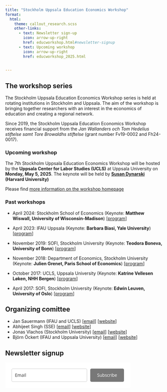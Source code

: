 ```yaml
---
title: "Stockholm Uppsala Education Economics Workshop"
format: 
  html: 
    theme: callout_research.scss
    other-links:
      - text: Newsletter sign-up
        icon: arrow-up-right
        href: educworkshop.html#newsletter-signup
      - text: Upcoming workshop
        icon: arrow-up-right
        href: educworkshop_2025.html

        
---
```


## The workshop series
The Stockholm Uppsala Education Economics Workshop series is held at rotating institutions in Stockholm and Uppsala. The  aim of the workshop is bringing together researchers with an interest in the economics of education and creating a regional network. 

Since 2019, the Stockholm Uppsala Education Economics Workshop receives financial support from the *Jan Wallanders och Tom Hedelius stiftelse samt Tore Browaldhs stiftelse* (grant number Fv19-0002 and Fh24-0017).

### Upcoming workshop
The 7th Stockholm Uppsala Education Economics Workshop will be hosted by the **Uppsala Center for Labor Studies (UCLS)** at Uppsala University on **Monday, May 5, 2025**. The keynote will be held by **[Susan Dynarski](http://susandynarski.com/) (Harvard University)**

Please find [more information on the workshop homepage](educworkshop_2025.qmd)

### Past workshops
* April 2024: Stockholm School of Economics (Keynote: **Matthew Wiswall, University of Wisconsin-Madison**) [[program](educworkshop_2024.html)]

* April 2023: IFAU Uppsala (Keynote: **Barbara Biasi, Yale University**) [[program](../educworkshop/Program-apr-23.pdf)]

* November 2019: SOFI, Stockholm University (Keynote: **Teodora Boneva, University of Bonn**) [[program](../educworkshop/Program-nov-2019.pdf)]

* November 2018: Department of Economics, Stockholm University (Keynote: **Julien Grenet, Paris School of Economics**) [[program](../educworkshop/Program-nov-2018.pdf)]

* October 2017: UCLS, Uppsala University (Keynote: **Katrine Vellesen Løken, NHH Bergen**) [[program](../educworkshop/Prog2ndworkshopeduc.pdf)]

* April 2017: SOFI, Stockholm University (Keynote: **Edwin Leuven, University of Oslo**) [[program](../educworkshop/program_educworkshop.pdf)]

## Organizing comittee
- Jan Sauermann (IFAU and UCLS) [[email](mailto:jan.sauermann@ifau.uu.se)] [[website](index.qmd)]
- Abhijeet Singh (SSE) [[email](mailto:abhijeet.singh@hhs.se)] [[website](https://sites.google.com/site/abhijeetsingh1/)]
- Jonas Vlachos (Stockholm University) [[email](mailto:jonas.vlachos@su.se)] [[website](https://sites.google.com/view/jonasvlachos/)]
- Björn Öckert (IFAU and Uppsala University) [[email](mailto:bjorn.ockert@ifau.uu.se)] [[website](https://www.ifau.se/Om-IFAU/Medarbetare/Forskare-Utredare/Bjorn-Ockert/)]

## Newsletter signup 
```{=html}
<style type="text/css">@import url("https://assets.mlcdn.com/fonts.css?version=1724762");</style>
    <style type="text/css">
    /* LOADER */
    .ml-form-embedSubmitLoad {
      display: inline-block;
      width: 20px;
      height: 20px;
    }

    .g-recaptcha {
    transform: scale(1);
    -webkit-transform: scale(1);
    transform-origin: 0 0;
    -webkit-transform-origin: 0 0;
    height: ;
    }

    .sr-only {
      position: absolute;
      width: 1px;
      height: 1px;
      padding: 0;
      margin: -1px;
      overflow: hidden;
      clip: rect(0,0,0,0);
      border: 0;
    }

    .ml-form-embedSubmitLoad:after {
      content: " ";
      display: block;
      width: 11px;
      height: 11px;
      margin: 1px;
      border-radius: 50%;
      border: 4px solid #fff;
    border-color: #ffffff #ffffff #ffffff transparent;
    animation: ml-form-embedSubmitLoad 1.2s linear infinite;
    }
    @keyframes ml-form-embedSubmitLoad {
      0% {
      transform: rotate(0deg);
      }
      100% {
      transform: rotate(360deg);
      }
    }
      #mlb2-12101456.ml-form-embedContainer {
        box-sizing: border-box;
        display: table;
        margin: 0 auto;
        position: static;
        width: 100% !important;
      }
      #mlb2-12101456.ml-form-embedContainer h4,
      #mlb2-12101456.ml-form-embedContainer p,
      #mlb2-12101456.ml-form-embedContainer span,
      #mlb2-12101456.ml-form-embedContainer button {
        text-transform: none !important;
        letter-spacing: normal !important;
      }
      #mlb2-12101456.ml-form-embedContainer .ml-form-embedWrapper {
        background-color: #ffffff;
        
        border-width: 0px;
        border-color: transparent;
        border-radius: 4px;
        border-style: solid;
        box-sizing: border-box;
        display: inline-block !important;
        margin: 0;
        padding: 0;
        position: relative;
              }
      #mlb2-12101456.ml-form-embedContainer .ml-form-embedWrapper.embedPopup,
      #mlb2-12101456.ml-form-embedContainer .ml-form-embedWrapper.embedDefault { width: 400px; }
      #mlb2-12101456.ml-form-embedContainer .ml-form-embedWrapper.embedForm { max-width: 400px; width: 100%; }
      #mlb2-12101456.ml-form-embedContainer .ml-form-align-left { text-align: left; }
      #mlb2-12101456.ml-form-embedContainer .ml-form-align-center { text-align: center; }
      #mlb2-12101456.ml-form-embedContainer .ml-form-align-default { display: table-cell !important; vertical-align: middle !important; text-align: center !important; }
      #mlb2-12101456.ml-form-embedContainer .ml-form-align-right { text-align: right; }
      #mlb2-12101456.ml-form-embedContainer .ml-form-embedWrapper .ml-form-embedHeader img {
        border-top-left-radius: 4px;
        border-top-right-radius: 4px;
        height: auto;
        margin: 0 auto !important;
        max-width: 100%;
        width: undefinedpx;
      }
      #mlb2-12101456.ml-form-embedContainer .ml-form-embedWrapper .ml-form-embedBody,
      #mlb2-12101456.ml-form-embedContainer .ml-form-embedWrapper .ml-form-successBody {
        padding: 20px 20px 0 20px;
      }
      #mlb2-12101456.ml-form-embedContainer .ml-form-embedWrapper .ml-form-embedBody.ml-form-embedBodyHorizontal {
        padding-bottom: 0;
      }
      #mlb2-12101456.ml-form-embedContainer .ml-form-embedWrapper .ml-form-embedBody .ml-form-embedContent,
      #mlb2-12101456.ml-form-embedContainer .ml-form-embedWrapper .ml-form-successBody .ml-form-successContent {
        text-align: left;
        margin: 0 0 20px 0;
      }
      #mlb2-12101456.ml-form-embedContainer .ml-form-embedWrapper .ml-form-embedBody .ml-form-embedContent h4,
      #mlb2-12101456.ml-form-embedContainer .ml-form-embedWrapper .ml-form-successBody .ml-form-successContent h4 {
        color: #000000;
        font-family: 'Open Sans', Arial, Helvetica, sans-serif;
        font-size: 30px;
        font-weight: 400;
        margin: 0 0 10px 0;
        text-align: left;
        word-break: break-word;
      }
      #mlb2-12101456.ml-form-embedContainer .ml-form-embedWrapper .ml-form-embedBody .ml-form-embedContent p,
      #mlb2-12101456.ml-form-embedContainer .ml-form-embedWrapper .ml-form-successBody .ml-form-successContent p {
        color: #000000;
        font-family: 'Open Sans', Arial, Helvetica, sans-serif;
        font-size: 14px;
        font-weight: 400;
        line-height: 20px;
        margin: 0 0 10px 0;
        text-align: left;
      }
      #mlb2-12101456.ml-form-embedContainer .ml-form-embedWrapper .ml-form-embedBody .ml-form-embedContent ul,
      #mlb2-12101456.ml-form-embedContainer .ml-form-embedWrapper .ml-form-embedBody .ml-form-embedContent ol,
      #mlb2-12101456.ml-form-embedContainer .ml-form-embedWrapper .ml-form-successBody .ml-form-successContent ul,
      #mlb2-12101456.ml-form-embedContainer .ml-form-embedWrapper .ml-form-successBody .ml-form-successContent ol {
        color: #000000;
        font-family: 'Open Sans', Arial, Helvetica, sans-serif;
        font-size: 14px;
      }
      #mlb2-12101456.ml-form-embedContainer .ml-form-embedWrapper .ml-form-embedBody .ml-form-embedContent ol ol,
      #mlb2-12101456.ml-form-embedContainer .ml-form-embedWrapper .ml-form-successBody .ml-form-successContent ol ol {
        list-style-type: lower-alpha;
      }
      #mlb2-12101456.ml-form-embedContainer .ml-form-embedWrapper .ml-form-embedBody .ml-form-embedContent ol ol ol,
      #mlb2-12101456.ml-form-embedContainer .ml-form-embedWrapper .ml-form-successBody .ml-form-successContent ol ol ol {
        list-style-type: lower-roman;
      }
      #mlb2-12101456.ml-form-embedContainer .ml-form-embedWrapper .ml-form-embedBody .ml-form-embedContent p a,
      #mlb2-12101456.ml-form-embedContainer .ml-form-embedWrapper .ml-form-successBody .ml-form-successContent p a {
        color: #000000;
        text-decoration: underline;
      }

      #mlb2-12101456.ml-form-embedContainer .ml-form-embedWrapper .ml-block-form .ml-field-group {
        text-align: left!important;
      }

      #mlb2-12101456.ml-form-embedContainer .ml-form-embedWrapper .ml-block-form .ml-field-group label {
        margin-bottom: 5px;
        color: #333333;
        font-size: 14px;
        font-family: 'Open Sans', Arial, Helvetica, sans-serif;
        font-weight: bold; font-style: normal; text-decoration: none;;
        display: inline-block;
        line-height: 20px;
      }
      #mlb2-12101456.ml-form-embedContainer .ml-form-embedWrapper .ml-form-embedBody .ml-form-embedContent p:last-child,
      #mlb2-12101456.ml-form-embedContainer .ml-form-embedWrapper .ml-form-successBody .ml-form-successContent p:last-child {
        margin: 0;
      }
      #mlb2-12101456.ml-form-embedContainer .ml-form-embedWrapper .ml-form-embedBody form {
        margin: 0;
        width: 100%;
      }
      #mlb2-12101456.ml-form-embedContainer .ml-form-embedWrapper .ml-form-embedBody .ml-form-formContent,
      #mlb2-12101456.ml-form-embedContainer .ml-form-embedWrapper .ml-form-embedBody .ml-form-checkboxRow {
        margin: 0 0 20px 0;
        width: 100%;
      }
      #mlb2-12101456.ml-form-embedContainer .ml-form-embedWrapper .ml-form-embedBody .ml-form-checkboxRow {
        float: left;
      }
      #mlb2-12101456.ml-form-embedContainer .ml-form-embedWrapper .ml-form-embedBody .ml-form-formContent.horozintalForm {
        margin: 0;
        padding: 0 0 20px 0;
        width: 100%;
        height: auto;
        float: left;
      }
      #mlb2-12101456.ml-form-embedContainer .ml-form-embedWrapper .ml-form-embedBody .ml-form-fieldRow {
        margin: 0 0 10px 0;
        width: 100%;
      }
      #mlb2-12101456.ml-form-embedContainer .ml-form-embedWrapper .ml-form-embedBody .ml-form-fieldRow.ml-last-item {
        margin: 0;
      }
      #mlb2-12101456.ml-form-embedContainer .ml-form-embedWrapper .ml-form-embedBody .ml-form-fieldRow.ml-formfieldHorizintal {
        margin: 0;
      }
      #mlb2-12101456.ml-form-embedContainer .ml-form-embedWrapper .ml-form-embedBody .ml-form-fieldRow input {
        background-color: #ffffff !important;
        color: #333333 !important;
        border-color: #cccccc;
        border-radius: 4px !important;
        border-style: solid !important;
        border-width: 1px !important;
        font-family: 'Open Sans', Arial, Helvetica, sans-serif;
        font-size: 14px !important;
        height: auto;
        line-height: 21px !important;
        margin-bottom: 0;
        margin-top: 0;
        margin-left: 0;
        margin-right: 0;
        padding: 10px 10px !important;
        width: 100% !important;
        box-sizing: border-box !important;
        max-width: 100% !important;
      }
      #mlb2-12101456.ml-form-embedContainer .ml-form-embedWrapper .ml-form-embedBody .ml-form-fieldRow input::-webkit-input-placeholder,
      #mlb2-12101456.ml-form-embedContainer .ml-form-embedWrapper .ml-form-embedBody .ml-form-horizontalRow input::-webkit-input-placeholder { color: #333333; }

      #mlb2-12101456.ml-form-embedContainer .ml-form-embedWrapper .ml-form-embedBody .ml-form-fieldRow input::-moz-placeholder,
      #mlb2-12101456.ml-form-embedContainer .ml-form-embedWrapper .ml-form-embedBody .ml-form-horizontalRow input::-moz-placeholder { color: #333333; }

      #mlb2-12101456.ml-form-embedContainer .ml-form-embedWrapper .ml-form-embedBody .ml-form-fieldRow input:-ms-input-placeholder,
      #mlb2-12101456.ml-form-embedContainer .ml-form-embedWrapper .ml-form-embedBody .ml-form-horizontalRow input:-ms-input-placeholder { color: #333333; }

      #mlb2-12101456.ml-form-embedContainer .ml-form-embedWrapper .ml-form-embedBody .ml-form-fieldRow input:-moz-placeholder,
      #mlb2-12101456.ml-form-embedContainer .ml-form-embedWrapper .ml-form-embedBody .ml-form-horizontalRow input:-moz-placeholder { color: #333333; }

      #mlb2-12101456.ml-form-embedContainer .ml-form-embedWrapper .ml-form-embedBody .ml-form-fieldRow textarea, #mlb2-12101456.ml-form-embedContainer .ml-form-embedWrapper .ml-form-embedBody .ml-form-horizontalRow textarea {
        background-color: #ffffff !important;
        color: #333333 !important;
        border-color: #cccccc;
        border-radius: 4px !important;
        border-style: solid !important;
        border-width: 1px !important;
        font-family: 'Open Sans', Arial, Helvetica, sans-serif;
        font-size: 14px !important;
        height: auto;
        line-height: 21px !important;
        margin-bottom: 0;
        margin-top: 0;
        padding: 10px 10px !important;
        width: 100% !important;
        box-sizing: border-box !important;
        max-width: 100% !important;
      }

      #mlb2-12101456.ml-form-embedContainer .ml-form-embedWrapper .ml-form-embedBody .ml-form-fieldRow .custom-radio .custom-control-label::before, #mlb2-12101456.ml-form-embedContainer .ml-form-embedWrapper .ml-form-embedBody .ml-form-horizontalRow .custom-radio .custom-control-label::before, #mlb2-12101456.ml-form-embedContainer .ml-form-embedWrapper .ml-form-embedBody .ml-form-fieldRow .custom-checkbox .custom-control-label::before, #mlb2-12101456.ml-form-embedContainer .ml-form-embedWrapper .ml-form-embedBody .ml-form-horizontalRow .custom-checkbox .custom-control-label::before, #mlb2-12101456.ml-form-embedContainer .ml-form-embedWrapper .ml-form-embedBody .ml-form-embedPermissions .ml-form-embedPermissionsOptionsCheckbox .label-description::before, #mlb2-12101456.ml-form-embedContainer .ml-form-embedWrapper .ml-form-embedBody .ml-form-interestGroupsRow .ml-form-interestGroupsRowCheckbox .label-description::before, #mlb2-12101456.ml-form-embedContainer .ml-form-embedWrapper .ml-form-embedBody .ml-form-checkboxRow .label-description::before {
          border-color: #cccccc!important;
          background-color: #ffffff!important;
      }

      #mlb2-12101456.ml-form-embedContainer .ml-form-embedWrapper .ml-form-embedBody .ml-form-fieldRow input.custom-control-input[type="checkbox"]{
        box-sizing: border-box;
        padding: 0;
        position: absolute;
        z-index: -1;
        opacity: 0;
        margin-top: 5px;
        margin-left: -1.5rem;
        overflow: visible;
      }

      #mlb2-12101456.ml-form-embedContainer .ml-form-embedWrapper .ml-form-embedBody .ml-form-fieldRow .custom-checkbox .custom-control-label::before, #mlb2-12101456.ml-form-embedContainer .ml-form-embedWrapper .ml-form-embedBody .ml-form-horizontalRow .custom-checkbox .custom-control-label::before, #mlb2-12101456.ml-form-embedContainer .ml-form-embedWrapper .ml-form-embedBody .ml-form-embedPermissions .ml-form-embedPermissionsOptionsCheckbox .label-description::before, #mlb2-12101456.ml-form-embedContainer .ml-form-embedWrapper .ml-form-embedBody .ml-form-interestGroupsRow .ml-form-interestGroupsRowCheckbox .label-description::before, #mlb2-12101456.ml-form-embedContainer .ml-form-embedWrapper .ml-form-embedBody .ml-form-checkboxRow .label-description::before {
        border-radius: 4px!important;
      }


      #mlb2-12101456.ml-form-embedContainer .ml-form-embedWrapper .ml-form-embedBody .ml-form-checkboxRow input[type=checkbox]:checked~.label-description::after, #mlb2-12101456.ml-form-embedContainer .ml-form-embedWrapper .ml-form-embedBody .ml-form-embedPermissions .ml-form-embedPermissionsOptionsCheckbox input[type=checkbox]:checked~.label-description::after, #mlb2-12101456.ml-form-embedContainer .ml-form-embedWrapper .ml-form-embedBody .ml-form-fieldRow .custom-checkbox .custom-control-input:checked~.custom-control-label::after, #mlb2-12101456.ml-form-embedContainer .ml-form-embedWrapper .ml-form-embedBody .ml-form-horizontalRow .custom-checkbox .custom-control-input:checked~.custom-control-label::after, #mlb2-12101456.ml-form-embedContainer .ml-form-embedWrapper .ml-form-embedBody .ml-form-interestGroupsRow .ml-form-interestGroupsRowCheckbox input[type=checkbox]:checked~.label-description::after {
        background-image: url("data:image/svg+xml,%3csvg xmlns='http://www.w3.org/2000/svg' viewBox='0 0 8 8'%3e%3cpath fill='%23fff' d='M6.564.75l-3.59 3.612-1.538-1.55L0 4.26 2.974 7.25 8 2.193z'/%3e%3c/svg%3e");
      }

      #mlb2-12101456.ml-form-embedContainer .ml-form-embedWrapper .ml-form-embedBody .ml-form-fieldRow .custom-radio .custom-control-input:checked~.custom-control-label::after, #mlb2-12101456.ml-form-embedContainer .ml-form-embedWrapper .ml-form-embedBody .ml-form-fieldRow .custom-radio .custom-control-input:checked~.custom-control-label::after {
        background-image: url("data:image/svg+xml,%3csvg xmlns='http://www.w3.org/2000/svg' viewBox='-4 -4 8 8'%3e%3ccircle r='3' fill='%23fff'/%3e%3c/svg%3e");
      }

      #mlb2-12101456.ml-form-embedContainer .ml-form-embedWrapper .ml-form-embedBody .ml-form-fieldRow .custom-radio .custom-control-input:checked~.custom-control-label::before, #mlb2-12101456.ml-form-embedContainer .ml-form-embedWrapper .ml-form-embedBody .ml-form-horizontalRow .custom-radio .custom-control-input:checked~.custom-control-label::before, #mlb2-12101456.ml-form-embedContainer .ml-form-embedWrapper .ml-form-embedBody .ml-form-fieldRow .custom-checkbox .custom-control-input:checked~.custom-control-label::before, #mlb2-12101456.ml-form-embedContainer .ml-form-embedWrapper .ml-form-embedBody .ml-form-horizontalRow .custom-checkbox .custom-control-input:checked~.custom-control-label::before, #mlb2-12101456.ml-form-embedContainer .ml-form-embedWrapper .ml-form-embedBody .ml-form-embedPermissions .ml-form-embedPermissionsOptionsCheckbox input[type=checkbox]:checked~.label-description::before, #mlb2-12101456.ml-form-embedContainer .ml-form-embedWrapper .ml-form-embedBody .ml-form-interestGroupsRow .ml-form-interestGroupsRowCheckbox input[type=checkbox]:checked~.label-description::before, #mlb2-12101456.ml-form-embedContainer .ml-form-embedWrapper .ml-form-embedBody .ml-form-checkboxRow input[type=checkbox]:checked~.label-description::before  {
          border-color: #000000!important;
          background-color: #000000!important;
      }

      #mlb2-12101456.ml-form-embedContainer .ml-form-embedWrapper .ml-form-embedBody .ml-form-fieldRow .custom-radio .custom-control-label::before, #mlb2-12101456.ml-form-embedContainer .ml-form-embedWrapper .ml-form-embedBody .ml-form-horizontalRow .custom-radio .custom-control-label::before, #mlb2-12101456.ml-form-embedContainer .ml-form-embedWrapper .ml-form-embedBody .ml-form-fieldRow .custom-radio .custom-control-label::after, #mlb2-12101456.ml-form-embedContainer .ml-form-embedWrapper .ml-form-embedBody .ml-form-horizontalRow .custom-radio .custom-control-label::after, #mlb2-12101456.ml-form-embedContainer .ml-form-embedWrapper .ml-form-embedBody .ml-form-fieldRow .custom-checkbox .custom-control-label::before, #mlb2-12101456.ml-form-embedContainer .ml-form-embedWrapper .ml-form-embedBody .ml-form-fieldRow .custom-checkbox .custom-control-label::after, #mlb2-12101456.ml-form-embedContainer .ml-form-embedWrapper .ml-form-embedBody .ml-form-horizontalRow .custom-checkbox .custom-control-label::before, #mlb2-12101456.ml-form-embedContainer .ml-form-embedWrapper .ml-form-embedBody .ml-form-horizontalRow .custom-checkbox .custom-control-label::after {
           top: 2px;
           box-sizing: border-box;
      }

      #mlb2-12101456.ml-form-embedContainer .ml-form-embedWrapper .ml-form-embedBody .ml-form-embedPermissions .ml-form-embedPermissionsOptionsCheckbox .label-description::before, #mlb2-12101456.ml-form-embedContainer .ml-form-embedWrapper .ml-form-embedBody .ml-form-embedPermissions .ml-form-embedPermissionsOptionsCheckbox .label-description::after, #mlb2-12101456.ml-form-embedContainer .ml-form-embedWrapper .ml-form-embedBody .ml-form-checkboxRow .label-description::before, #mlb2-12101456.ml-form-embedContainer .ml-form-embedWrapper .ml-form-embedBody .ml-form-checkboxRow .label-description::after {
           top: 0px!important;
           box-sizing: border-box!important;
      }

      #mlb2-12101456.ml-form-embedContainer .ml-form-embedWrapper .ml-form-embedBody .ml-form-checkboxRow .label-description::before, #mlb2-12101456.ml-form-embedContainer .ml-form-embedWrapper .ml-form-embedBody .ml-form-checkboxRow .label-description::after {
        top: 0px!important;
           box-sizing: border-box!important;
      }

       #mlb2-12101456.ml-form-embedContainer .ml-form-embedWrapper .ml-form-embedBody .ml-form-interestGroupsRow .ml-form-interestGroupsRowCheckbox .label-description::after {
            top: 0px!important;
            box-sizing: border-box!important;
            position: absolute;
            left: -1.5rem;
            display: block;
            width: 1rem;
            height: 1rem;
            content: "";
       }

      #mlb2-12101456.ml-form-embedContainer .ml-form-embedWrapper .ml-form-embedBody .ml-form-interestGroupsRow .ml-form-interestGroupsRowCheckbox .label-description::before {
        top: 0px!important;
        box-sizing: border-box!important;
      }

      #mlb2-12101456.ml-form-embedContainer .ml-form-embedWrapper .ml-form-embedBody .custom-control-label::before {
          position: absolute;
          top: 4px;
          left: -1.5rem;
          display: block;
          width: 16px;
          height: 16px;
          pointer-events: none;
          content: "";
          background-color: #ffffff;
          border: #adb5bd solid 1px;
          border-radius: 50%;
      }

      #mlb2-12101456.ml-form-embedContainer .ml-form-embedWrapper .ml-form-embedBody .custom-control-label::after {
          position: absolute;
          top: 2px!important;
          left: -1.5rem;
          display: block;
          width: 1rem;
          height: 1rem;
          content: "";
      }

      #mlb2-12101456.ml-form-embedContainer .ml-form-embedWrapper .ml-form-embedBody .ml-form-embedPermissions .ml-form-embedPermissionsOptionsCheckbox .label-description::before, #mlb2-12101456.ml-form-embedContainer .ml-form-embedWrapper .ml-form-embedBody .ml-form-interestGroupsRow .ml-form-interestGroupsRowCheckbox .label-description::before, #mlb2-12101456.ml-form-embedContainer .ml-form-embedWrapper .ml-form-embedBody .ml-form-checkboxRow .label-description::before {
          position: absolute;
          top: 4px;
          left: -1.5rem;
          display: block;
          width: 16px;
          height: 16px;
          pointer-events: none;
          content: "";
          background-color: #ffffff;
          border: #adb5bd solid 1px;
          border-radius: 50%;
      }

      #mlb2-12101456.ml-form-embedContainer .ml-form-embedWrapper .ml-form-embedBody .ml-form-embedPermissions .ml-form-embedPermissionsOptionsCheckbox .label-description::after {
          position: absolute;
          top: 0px!important;
          left: -1.5rem;
          display: block;
          width: 1rem;
          height: 1rem;
          content: "";
      }

      #mlb2-12101456.ml-form-embedContainer .ml-form-embedWrapper .ml-form-embedBody .ml-form-checkboxRow .label-description::after {
          position: absolute;
          top: 0px!important;
          left: -1.5rem;
          display: block;
          width: 1rem;
          height: 1rem;
          content: "";
      }

      #mlb2-12101456.ml-form-embedContainer .ml-form-embedWrapper .ml-form-embedBody .custom-radio .custom-control-label::after {
          background: no-repeat 50%/50% 50%;
      }
      #mlb2-12101456.ml-form-embedContainer .ml-form-embedWrapper .ml-form-embedBody .custom-checkbox .custom-control-label::after, #mlb2-12101456.ml-form-embedContainer .ml-form-embedWrapper .ml-form-embedBody .ml-form-embedPermissions .ml-form-embedPermissionsOptionsCheckbox .label-description::after, #mlb2-12101456.ml-form-embedContainer .ml-form-embedWrapper .ml-form-embedBody .ml-form-interestGroupsRow .ml-form-interestGroupsRowCheckbox .label-description::after, #mlb2-12101456.ml-form-embedContainer .ml-form-embedWrapper .ml-form-embedBody .ml-form-checkboxRow .label-description::after {
          background: no-repeat 50%/50% 50%;
      }

      #mlb2-12101456.ml-form-embedContainer .ml-form-embedWrapper .ml-form-embedBody .ml-form-fieldRow .custom-control, #mlb2-12101456.ml-form-embedContainer .ml-form-embedWrapper .ml-form-embedBody .ml-form-horizontalRow .custom-control {
        position: relative;
        display: block;
        min-height: 1.5rem;
        padding-left: 1.5rem;
      }

      #mlb2-12101456.ml-form-embedContainer .ml-form-embedWrapper .ml-form-embedBody .ml-form-fieldRow .custom-radio .custom-control-input, #mlb2-12101456.ml-form-embedContainer .ml-form-embedWrapper .ml-form-embedBody .ml-form-horizontalRow .custom-radio .custom-control-input, #mlb2-12101456.ml-form-embedContainer .ml-form-embedWrapper .ml-form-embedBody .ml-form-fieldRow .custom-checkbox .custom-control-input, #mlb2-12101456.ml-form-embedContainer .ml-form-embedWrapper .ml-form-embedBody .ml-form-horizontalRow .custom-checkbox .custom-control-input {
          position: absolute;
          z-index: -1;
          opacity: 0;
          box-sizing: border-box;
          padding: 0;
      }

      #mlb2-12101456.ml-form-embedContainer .ml-form-embedWrapper .ml-form-embedBody .ml-form-fieldRow .custom-radio .custom-control-label, #mlb2-12101456.ml-form-embedContainer .ml-form-embedWrapper .ml-form-embedBody .ml-form-horizontalRow .custom-radio .custom-control-label, #mlb2-12101456.ml-form-embedContainer .ml-form-embedWrapper .ml-form-embedBody .ml-form-fieldRow .custom-checkbox .custom-control-label, #mlb2-12101456.ml-form-embedContainer .ml-form-embedWrapper .ml-form-embedBody .ml-form-horizontalRow .custom-checkbox .custom-control-label {
          color: #000000;
          font-size: 12px!important;
          font-family: 'Open Sans', Arial, Helvetica, sans-serif;
          line-height: 22px;
          margin-bottom: 0;
          position: relative;
          vertical-align: top;
          font-style: normal;
          font-weight: 700;
      }

      #mlb2-12101456.ml-form-embedContainer .ml-form-embedWrapper .ml-form-embedBody .ml-form-fieldRow .custom-select, #mlb2-12101456.ml-form-embedContainer .ml-form-embedWrapper .ml-form-embedBody .ml-form-horizontalRow .custom-select {
        background-color: #ffffff !important;
        color: #333333 !important;
        border-color: #cccccc;
        border-radius: 4px !important;
        border-style: solid !important;
        border-width: 1px !important;
        font-family: 'Open Sans', Arial, Helvetica, sans-serif;
        font-size: 14px !important;
        line-height: 20px !important;
        margin-bottom: 0;
        margin-top: 0;
        padding: 10px 28px 10px 12px !important;
        width: 100% !important;
        box-sizing: border-box !important;
        max-width: 100% !important;
        height: auto;
        display: inline-block;
        vertical-align: middle;
        background: url('https://assets.mlcdn.com/ml/images/default/dropdown.svg') no-repeat right .75rem center/8px 10px;
        -webkit-appearance: none;
        -moz-appearance: none;
        appearance: none;
      }


      #mlb2-12101456.ml-form-embedContainer .ml-form-embedWrapper .ml-form-embedBody .ml-form-horizontalRow {
        height: auto;
        width: 100%;
        float: left;
      }
      .ml-form-formContent.horozintalForm .ml-form-horizontalRow .ml-input-horizontal { width: 70%; float: left; }
      .ml-form-formContent.horozintalForm .ml-form-horizontalRow .ml-button-horizontal { width: 30%; float: left; }
      .ml-form-formContent.horozintalForm .ml-form-horizontalRow .ml-button-horizontal.labelsOn { padding-top: 25px;  }
      .ml-form-formContent.horozintalForm .ml-form-horizontalRow .horizontal-fields { box-sizing: border-box; float: left; padding-right: 10px;  }
      #mlb2-12101456.ml-form-embedContainer .ml-form-embedWrapper .ml-form-embedBody .ml-form-horizontalRow input {
        background-color: #ffffff;
        color: #333333;
        border-color: #cccccc;
        border-radius: 4px;
        border-style: solid;
        border-width: 1px;
        font-family: 'Open Sans', Arial, Helvetica, sans-serif;
        font-size: 14px;
        line-height: 20px;
        margin-bottom: 0;
        margin-top: 0;
        padding: 10px 10px;
        width: 100%;
        box-sizing: border-box;
        overflow-y: initial;
      }
      #mlb2-12101456.ml-form-embedContainer .ml-form-embedWrapper .ml-form-embedBody .ml-form-horizontalRow button {
        background-color: #787878 !important;
        border-color: #787878;
        border-style: solid;
        border-width: 1px;
        border-radius: 4px;
        box-shadow: none;
        color: #ffffff !important;
        cursor: pointer;
        font-family: 'Open Sans', Arial, Helvetica, sans-serif;
        font-size: 14px !important;
        font-weight: 400;
        line-height: 20px;
        margin: 0 !important;
        padding: 10px !important;
        width: 100%;
        height: auto;
      }
      #mlb2-12101456.ml-form-embedContainer .ml-form-embedWrapper .ml-form-embedBody .ml-form-horizontalRow button:hover {
        background-color: #333333 !important;
        border-color: #333333 !important;
      }
      #mlb2-12101456.ml-form-embedContainer .ml-form-embedWrapper .ml-form-embedBody .ml-form-checkboxRow input[type="checkbox"] {
        box-sizing: border-box;
        padding: 0;
        position: absolute;
        z-index: -1;
        opacity: 0;
        margin-top: 5px;
        margin-left: -1.5rem;
        overflow: visible;
      }
      #mlb2-12101456.ml-form-embedContainer .ml-form-embedWrapper .ml-form-embedBody .ml-form-checkboxRow .label-description {
        color: #000000;
        display: block;
        font-family: 'Open Sans', Arial, Helvetica, sans-serif;
        font-size: 12px;
        text-align: left;
        margin-bottom: 0;
        position: relative;
        vertical-align: top;
      }
      #mlb2-12101456.ml-form-embedContainer .ml-form-embedWrapper .ml-form-embedBody .ml-form-checkboxRow label {
        font-weight: normal;
        margin: 0;
        padding: 0;
        position: relative;
        display: block;
        min-height: 24px;
        padding-left: 24px;

      }
      #mlb2-12101456.ml-form-embedContainer .ml-form-embedWrapper .ml-form-embedBody .ml-form-checkboxRow label a {
        color: #000000;
        text-decoration: underline;
      }
      #mlb2-12101456.ml-form-embedContainer .ml-form-embedWrapper .ml-form-embedBody .ml-form-checkboxRow label p {
        color: #000000 !important;
        font-family: 'Open Sans', Arial, Helvetica, sans-serif !important;
        font-size: 12px !important;
        font-weight: normal !important;
        line-height: 18px !important;
        padding: 0 !important;
        margin: 0 5px 0 0 !important;
      }
      #mlb2-12101456.ml-form-embedContainer .ml-form-embedWrapper .ml-form-embedBody .ml-form-checkboxRow label p:last-child {
        margin: 0;
      }
      #mlb2-12101456.ml-form-embedContainer .ml-form-embedWrapper .ml-form-embedBody .ml-form-embedSubmit {
        margin: 0 0 20px 0;
        float: left;
        width: 100%;
      }
      #mlb2-12101456.ml-form-embedContainer .ml-form-embedWrapper .ml-form-embedBody .ml-form-embedSubmit button {
        background-color: #787878 !important;
        border: none !important;
        border-radius: 4px !important;
        box-shadow: none !important;
        color: #ffffff !important;
        cursor: pointer;
        font-family: 'Open Sans', Arial, Helvetica, sans-serif !important;
        font-size: 14px !important;
        font-weight: 400 !important;
        line-height: 21px !important;
        height: auto;
        padding: 10px !important;
        width: 100% !important;
        box-sizing: border-box !important;
      }
      #mlb2-12101456.ml-form-embedContainer .ml-form-embedWrapper .ml-form-embedBody .ml-form-embedSubmit button.loading {
        display: none;
      }
      #mlb2-12101456.ml-form-embedContainer .ml-form-embedWrapper .ml-form-embedBody .ml-form-embedSubmit button:hover {
        background-color: #333333 !important;
      }
      .ml-subscribe-close {
        width: 30px;
        height: 30px;
        background: url('https://assets.mlcdn.com/ml/images/default/modal_close.png') no-repeat;
        background-size: 30px;
        cursor: pointer;
        margin-top: -10px;
        margin-right: -10px;
        position: absolute;
        top: 0;
        right: 0;
      }
      .ml-error input, .ml-error textarea, .ml-error select {
        border-color: red!important;
      }

      .ml-error .custom-checkbox-radio-list {
        border: 1px solid red !important;
        border-radius: 4px;
        padding: 10px;
      }

      .ml-error .label-description,
      .ml-error .label-description p,
      .ml-error .label-description p a,
      .ml-error label:first-child {
        color: #ff0000 !important;
      }

      #mlb2-12101456.ml-form-embedContainer .ml-form-embedWrapper .ml-form-embedBody .ml-form-checkboxRow.ml-error .label-description p,
      #mlb2-12101456.ml-form-embedContainer .ml-form-embedWrapper .ml-form-embedBody .ml-form-checkboxRow.ml-error .label-description p:first-letter {
        color: #ff0000 !important;
      }
            @media only screen and (max-width: 400px){

        .ml-form-embedWrapper.embedDefault, .ml-form-embedWrapper.embedPopup { width: 100%!important; }
        .ml-form-formContent.horozintalForm { float: left!important; }
        .ml-form-formContent.horozintalForm .ml-form-horizontalRow { height: auto!important; width: 100%!important; float: left!important; }
        .ml-form-formContent.horozintalForm .ml-form-horizontalRow .ml-input-horizontal { width: 100%!important; }
        .ml-form-formContent.horozintalForm .ml-form-horizontalRow .ml-input-horizontal > div { padding-right: 0px!important; padding-bottom: 10px; }
        .ml-form-formContent.horozintalForm .ml-button-horizontal { width: 100%!important; }
        .ml-form-formContent.horozintalForm .ml-button-horizontal.labelsOn { padding-top: 0px!important; }

      }
    </style>

    <style type="text/css">

      .ml-mobileButton-horizontal { display: none; }

      #mlb2-12101456 .ml-mobileButton-horizontal button {

        background-color: #787878 !important;
        border-color: #787878 !important;
        border-style: solid !important;
        border-width: 1px !important;
        border-radius: 4px !important;
        box-shadow: none !important;
        color: #ffffff !important;
        cursor: pointer;
        font-family: 'Open Sans', Arial, Helvetica, sans-serif !important;
        font-size: 14px !important;
        font-weight: 400 !important;
        line-height: 20px !important;
        padding: 10px !important;
        width: 100% !important;

      }

      @media only screen and (max-width: 400px) {
        #mlb2-12101456.ml-form-embedContainer .ml-form-embedWrapper .ml-form-embedBody .ml-form-formContent.horozintalForm {
          padding: 0 0 10px 0 !important;
        }
        .ml-hide-horizontal { display: none !important; }
        .ml-form-formContent.horozintalForm .ml-button-horizontal { display: none!important; }
        .ml-mobileButton-horizontal { display: inline-block !important; margin-bottom: 20px;width:100%; }
        .ml-form-formContent.horozintalForm .ml-form-horizontalRow .ml-input-horizontal > div { padding-bottom: 0px !important; }
      }

    </style>
  <style type="text/css">
    @media only screen and (max-width: 400px) {
       .ml-form-formContent.horozintalForm .ml-form-horizontalRow .horizontal-fields {
        margin-bottom: 10px !important;
        width: 100% !important;
      }
    }
  </style>
    
    

    
    

    
    

    

      
        
        
      

      
        
        
      

      

            
            
            
            
            
            
      

      

      
        
        
         
        
        
      

        
        
        
        
        
        
      

       

        
        
        
        
        
        
        
       


      
        
        
        
        
  



  
        
        
        
      


      
    
    
    
    
    
    
    
  

  
        
        
        
        
        
      

      
        
        
        
        
        
      

      
        
        
        
        
        
      

       

        
        
        
        
       

       
        
        
        
        
      

      
        
        
        
        
        
        
        
       

    

    


      


      

      
      

      

      





    

      
    <div id="mlb2-12101456" class="ml-form-embedContainer ml-subscribe-form ml-subscribe-form-12101456">
      <div class="ml-form-align-left ">
        <div class="ml-form-embedWrapper embedForm">

          
          

          <div class="ml-form-embedBody ml-form-embedBodyHorizontal row-form">



            <form class="ml-block-form" action="https://assets.mailerlite.com/jsonp/373190/forms/112375304900576640/subscribe" data-code="" method="post" target="_blank">
              

              <div class="ml-form-formContent horozintalForm">
                <div class="ml-form-horizontalRow">
                  <div class="ml-input-horizontal">
                    
                      
                      <div style="width: 100%;" class="horizontal-fields">






                        <div class="ml-field-group ml-field-email ml-validate-email ml-validate-required">
                          
                          <!-- input -->
                      <input type="email" class="form-control" data-inputmask="" name="fields[email]" placeholder="Email" autocomplete="email">
                      <!-- /input -->
                        </div>



                      </div>
                    
                  </div>


                  <div class="ml-button-horizontal primary ">
                    
                      <button type="submit" class="primary">Subscribe</button>
                    
                    <button disabled="disabled" style="display: none;" type="button" class="loading">
                      <div class="ml-form-embedSubmitLoad"></div>
                      <span class="sr-only">Loading...</span>
                    </button>
                  </div>
                </div>
              </div>

              <!-- Privacy policy -->
              
              <!-- /Privacy policy -->

              

              

              






              
              <input type="hidden" name="ml-submit" value="1">

              

              <div class="ml-mobileButton-horizontal">
                <button type="submit" class="primary">Subscribe</button>
                <button disabled="disabled" style="display: none;" type="button" class="loading">
                  <div class="ml-form-embedSubmitLoad"></div>
                  <span class="sr-only">Loading...</span>
                </button>
              </div>
              <input type="hidden" name="anticsrf" value="true">
            </form>
          </div>

          <div class="ml-form-successBody row-success" style="display: none">

            <div class="ml-form-successContent">
              
                <h4>Thank you!</h4>
                
                  <p>You have successfully joined our subscriber list.</p>
                
              
            </div>

          </div>
        </div>
      </div>
    </div>

  

  
  
  <script>
    function ml_webform_success_12101456() {
      var $ = ml_jQuery || jQuery;
      $('.ml-subscribe-form-12101456 .row-success').show();
      $('.ml-subscribe-form-12101456 .row-form').hide();
    }
      </script>
  
  
      <script src="https://groot.mailerlite.com/js/w/webforms.min.js?v2d8fb22bb5b3677f161552cd9e774127" type="text/javascript"></script>
        <script>
            fetch("https://assets.mailerlite.com/jsonp/373190/forms/112375304900576640/takel")
        </script>
```